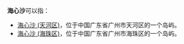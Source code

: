 '''海心沙'''可以指：

* [[海心沙_(天河区)|海心沙 (天河区)]]，位于中国广东省广州市天河区的一个岛屿。
* [[海心沙_(海珠区)|海心沙 (海珠区)]]，位于中国广东省广州市海珠区的一个岛屿。
{{disambig|Cat=三字中国地名消歧义}}